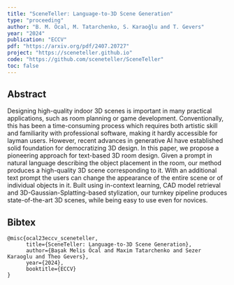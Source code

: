 ```yaml
---
title: "SceneTeller: Language-to-3D Scene Generation"
type: "proceeding"
author: "B. M. Öcal, M. Tatarchenko, S. Karaoğlu and T. Gevers"
year: "2024"
publication: "ECCV"
pdf: "https://arxiv.org/pdf/2407.20727"
project: "https://sceneteller.github.io"
code: "https://github.com/sceneteller/SceneTeller"
toc: false
---
```


## Abstract

Designing high-quality indoor 3D scenes is important in many practical applications, such as room planning or game development. Conventionally, this has been a time-consuming process which requires both artistic skill and familiarity with professional software, making it hardly accessible for layman users. However, recent advances in generative AI have established solid foundation for democratizing 3D design. In this paper, we propose a pioneering approach for text-based 3D room design. Given a prompt in natural language describing the object placement in the room, our method produces a high-quality 3D scene corresponding to it. With an additional text prompt the users can change the appearance of the entire scene or of individual objects in it. Built using in-context learning, CAD model retrieval and 3D-Gaussian-Splatting-based stylization, our turnkey pipeline produces state-of-the-art 3D scenes, while being easy to use even for novices.

## Bibtex
```
@misc{ocal23eccv_sceneteller,
      title={SceneTeller: Language-to-3D Scene Generation}, 
      author={Başak Melis Öcal and Maxim Tatarchenko and Sezer Karaoglu and Theo Gevers},
      year={2024},
      booktitle={ECCV}
}
```

